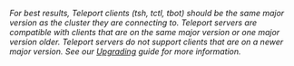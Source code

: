 *For best results, Teleport clients (tsh, tctl, tbot) should be the same major
version as the cluster they are connecting to. Teleport servers are compatible
with clients that are on the same major version or one major version older.
Teleport servers do not support clients that are on a newer major version. See our [Upgrading](../upgrading/upgrading.mdx) guide for more information.*